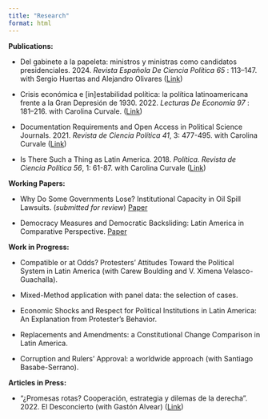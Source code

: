 ```yaml
---
title: "Research"
format: html
---
```


**Publications:**

-   Del gabinete a la papeleta: ministros y ministras como candidatos presidenciales. 2024. *Revista Española De Ciencia Política 65* : 113–147. with Sergio Huertas and Alejandro Olivares ([Link](https://recyt.fecyt.es/index.php/recp/article/view/96235))

-   Crisis económica e \[in\]estabilidad política: la política latinoamericana frente a la Gran Depresión de 1930. 2022. *Lecturas De Economía 97* : 181–216. with Carolina Curvale. ([Link](https://revistas.udea.edu.co/index.php/lecturasdeeconomia/article/view/346665?articlesBySimilarityPage=6))

-   Documentation Requirements and Open Access in Political Science Journals. 2021. *Revista de Ciencia Política 41*, 3: 477-495. with Carolina Curvale ([Link](https://revistacienciapolitica.uc.cl/index.php/rcp/article/view/39539))

-   Is There Such a Thing as Latin America. 2018. *Política. Revista de Ciencia Política 56*, 1: 61-87. with Carolina Curvale ([Link](https://revistapolitica.uchile.cl/index.php/RP/article/view/58134))

**Working Papers:**

-   Why Do Some Governments Lose? Institutional Capacity in Oil Spill Lawsuits. (*submitted for review*) [Paper](https://github.com/Gustavo-Perez-Arrobo/gustavo-perez-arrobo.github.io/blob/main/files/Oil%20Spills%20and%20Lawsuits.pdf?raw=true)

<!-- -->

-   Democracy Measures and Democratic Backsliding: Latin America in Comparative Perspective. [Paper](https://github.com/Gustavo-Perez-Arrobo/gustavo-perez-arrobo.github.io/blob/main/files/Democracy%20and%20Backsliding%20in%20LA.pdf?raw=true)

**Work in Progress:**

-   Compatible or at Odds? Protesters’ Attitudes Toward the Political System in Latin America (with Carew Boulding and V. Ximena Velasco-Guachalla).

-    Mixed-Method application with panel data: the selection of cases.

-   Economic Shocks and Respect for Political Institutions in Latin America: An Explanation from Protester’s Behavior.

-   Replacements and Amendments: a Constitutional Change Comparison in Latin America.

-   Corruption and Rulers’ Approval: a worldwide approach (with Santiago Basabe-Serrano).

**Articles in Press:**

-    “¿Promesas rotas? Cooperación, estrategia y dilemas de la derecha”. 2022. El Desconcierto (with Gastón Alvear) ([Link](https://eldesconcierto.cl/2022/08/21/promesas-rotas-cooperacion-estrategia-y-dilemas-de-la-derecha))
